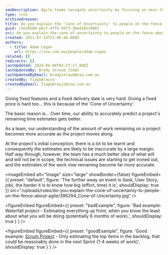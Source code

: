 ```yaml
---
seoDescription: Agile teams navigate uncertainty by focusing on near-term priorities and refining estimates as project understanding grows.
type: rule
archivedreason:
title: Do you explain the 'Cone of Uncertainty' to people on the fence about Agile?
guid: c5e29560-ebcf-47fb-9473-36e418510001
uri: do-you-explain-the-cone-of-uncertainty-to-people-on-the-fence-about-agile
created: 2011-07-14T21:06:44.000Z
authors:
  - title: Adam Cogan
    url: https://ssw.com.au/people/adam-cogan
related: []
redirects: []
lastUpdated: 2024-06-08T03:27:17.000Z
lastUpdatedBy: Brady Stroud [SSW]
lastUpdatedByEmail: bradystroud@ssw.com.au
createdBy: TiagoAraujo
createdByEmail: TiagoAraujo@ssw.com.au
---
```


Giving fixed features and a fixed delivery date is very hard. Giving a fixed price is hard too... this is because of the 'Cone of Uncertainty'.

The basic reason is...
Over time, our ability to accurately predict a project's remaining time estimates gets better.

As a team, our understanding of the amount of work remaining on a project becomes more accurate as the project moves along.

At the project's initial conception, there is a lot to be learnt and consequently the estimates are likely to be inaccurate by a large margin. Half way through, however, the team has a much better idea of what will and will not be in scope, the technical issues are starting to get ironed out, and the estimates of the work now remaining become far more accurate.


<imageEmbed
  alt="Image"
  size="large"
  showBorder={false}
  figureEmbed={{
    preset: "default",
    figure: 'The further away an event is (task, User Story, job), the harder it is to know how big (effort, time) it is',
    shouldDisplay: true
  }}
  src="/uploads/rules/do-you-explain-the-cone-of-uncertainty-to-people-on-the-fence-about-agile/396294_Cone-of-Uncertainty.jpg"
/>

<figureEmbed figureEmbed={{
  preset: "badExample",
  figure: 'Bad example: Waterfall project - Estimating everything up front, when you know the least about what you will be doing (potentially 6 months of work).',
  shouldDisplay: true
} } />


<figureEmbed figureEmbed={{
  preset: "goodExample",
  figure: 'Good example: [Scrum Project](http://www.ssw.com.au/ssw/consulting/scrum.aspx) - Only estimating the top items in the backlog, that could be reasonably done in the next Sprint (1-4 weeks of work)',
  shouldDisplay: true
} } />
